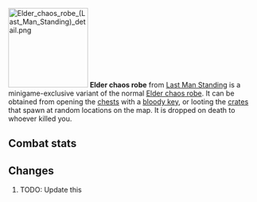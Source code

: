 {{Infobox Item
|name = Elder chaos robe
|image = [[File:Elder chaos robe (Last Man Standing).png]]
|release = [[04 August]] [[2016]]
|update = Last Man Standing Beta and Splashing Restrictions  # TODO: Update this
|members = No
|quest = No
|tradeable = No
|placeholder = No
|equipable = Yes
|stackable = No
|noteable = Yes
|options = Wield, Drop   # TODO: Update this
|examine = The robes worn by the dangerous elder druids.
|value = 10
|alchable = No
|weight = 0.18
|id = 27175
}}
[[File:Elder chaos robe (Last Man Standing) detail.png|160px|left]]
'''Elder chaos robe''' from [[Last Man Standing]] is a minigame-exclusive variant of the normal [[Elder chaos robe]]. It can be obtained from opening the [[Chest (Last Man Standing)|chests]] with a [[bloody key]], or looting the [[Crate (Last Man Standing)|crates]] that spawn at random locations on the map. It is dropped on death to whoever killed you.

==Combat stats==
{{Infobox Bonuses
|astab = 0
|aslash = 0
|acrush = 0
|amagic = 6
|arange = 0
|dstab = 0
|dslash = 0
|dcrush = 0
|dmagic = 6
|drange = 0
|str = 0
|rstr = 0
|mdmg = 1
|prayer = 0
|slot = legs
|image = [[File:Elder chaos robe equipped male.png|160px]]
|altimage = [[File:Elder chaos robe equipped female.png|160px]]
}}



==Changes==
# TODO: Update this
{{Subject changes header}}
{{Subject changes
|date = 4 August 2016
|update = Last Man Standing
|change = The item was made fully available with the release of Last Man Standing.
}}
{{Subject changes footer}}

{{Last Man Standing In-game Items}}